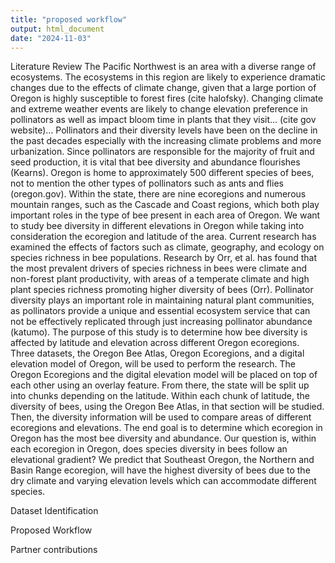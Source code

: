 ```yaml
---
title: "proposed workflow"
output: html_document
date: "2024-11-03"
---
```

Literature Review
  The Pacific Northwest is an area with a diverse range of ecosystems. The ecosystems in this region are likely to experience dramatic changes due to the effects of climate change, given that a large portion of Oregon is highly susceptible to forest fires (cite halofsky).  Changing climate and extreme weather events are likely to change elevation preference in pollinators as well as impact bloom time in plants that they visit… (cite gov website)… Pollinators and their diversity levels have been on the decline in the past decades especially with the increasing climate problems and more urbanization. Since pollinators are responsible for the majority of fruit and seed production, it is vital that bee diversity and abundance flourishes (Kearns). Oregon is home to approximately 500 different species of bees, not to mention the other types of pollinators such as ants and flies (oregon.gov). Within the state, there are nine ecoregions and numerous mountain ranges, such as the Cascade and Coast regions, which both play important roles in the type of bee present in each area of Oregon. We want to study bee diversity in different elevations in Oregon while taking into consideration the ecoregion and latitude of the area. 
  Current research has examined the effects of factors such as climate, geography, and ecology on species richness in bee populations. Research by Orr, et al. has found that the most prevalent drivers of species richness in bees were climate and non-forest plant productivity, with areas of a temperate climate and high plant species richness promoting higher diversity of bees (Orr). Pollinator diversity plays an important role in maintaining natural plant communities, as pollinators provide a unique and essential ecosystem service that can not be effectively replicated through just increasing pollinator abundance (katumo).
  The purpose of this study is to determine how bee diversity is affected by latitude and elevation across different Oregon ecoregions. Three datasets, the Oregon Bee Atlas, Oregon Ecoregions, and a digital elevation model of Oregon, will be used to perform the research. The Oregon Ecoregions and the digital elevation model will be placed on top of each other using an overlay feature. From there, the state will be split up into chunks depending on the latitude. Within each chunk of latitude, the diversity of bees, using the Oregon Bee Atlas, in that section will be studied. Then, the diversity information will be used to compare areas of different ecoregions and elevations. The end goal is to determine which ecoregion in Oregon has the most bee diversity and abundance. Our question is, within each ecoregion in Oregon, does species diversity in bees follow an elevational gradient? We predict that Southeast Oregon, the Northern and Basin Range ecoregion, will have the highest diversity of bees due to the dry climate and varying elevation levels which can accommodate different species. 


Dataset Identification


Proposed Workflow



Partner contributions 